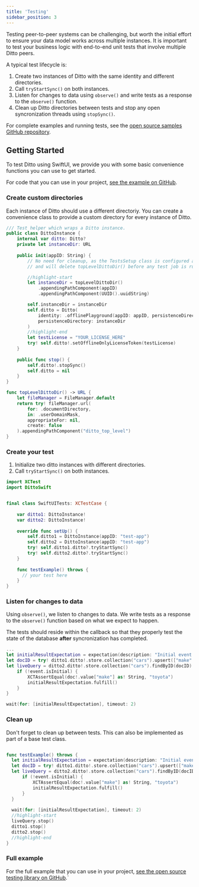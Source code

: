 ```yaml
---
title: 'Testing'
sidebar_position: 3
---
```


Testing peer-to-peer systems can be challenging, but worth the initial effort to
ensure your data model works across multiple instances. It is important to test
your business logic with end-to-end unit tests that involve multiple Ditto peers. 

A typical test lifecycle is:

1. Create two instances of Ditto with the same identity and different directories.
2. Call `tryStartSync()` on both instances.
3. Listen for changes to data using `observe()` and write tests as a response to the `observe()` function.
4. Clean up Ditto directories between tests and stop any open syncronization
threads using `stopSync()`.

For complete examples and running tests, see the [open source samples GitHub repository](https://github.com/getditto/samples/tree/master/testing/).

## Getting Started

To test Ditto using SwiftUI, we provide you with some basic convenience functions
you can use to get started.

For code that you can use in your project, [see the example on GitHub](https://github.com/getditto/samples/tree/master/testing/SwiftUI).


### Create custom directories 

Each instance of Ditto should use a different directoriy. You can create a
convenience class to provide a custom directory for every instance of Ditto.

```swift
/// Test helper which wraps a Ditto instance.
public class DittoInstance {
    internal var ditto: Ditto?
    private let instanceDir: URL
    
    public init(appID: String) {
        // No need for cleanup, as the TestsSetup class is configured as NSPrincipalClass
        // and will delete topLevelDittoDir() before any test job is run

        //highlight-start
        let instanceDir = topLevelDittoDir()
            .appendingPathComponent(appID)
            .appendingPathComponent(UUID().uuidString)

        self.instanceDir = instanceDir
        self.ditto = Ditto(
            identity: .offlinePlayground(appID: appID, persistenceDirectory: instanceDir),
            persistenceDirectory: instanceDir
        )
        //highlight-end
        let testLicense = "YOUR_LICENSE_HERE"
        try! self.ditto!.setOfflineOnlyLicenseToken(testLicense)
    }
    
    public func stop() {
        self.ditto!.stopSync()
        self.ditto = nil
    }
}

func topLevelDittoDir() -> URL {
    let fileManager = FileManager.default
    return try! fileManager.url(
        for: .documentDirectory,
        in: .userDomainMask,
        appropriateFor: nil,
        create: false
    ).appendingPathComponent("ditto_top_level")
}
```

### Create your test 

1. Initialize two ditto instances with different directories.
2. Call `tryStartSync()` on both instances.

```swift
import XCTest
import DittoSwift


final class SwiftUITests: XCTestCase {
   
    var ditto1: DittoInstance!
    var ditto2: DittoInstance!
    
    override func setUp() {
        self.ditto1 = DittoInstance(appID: "test-app")
        self.ditto2 = DittoInstance(appID: "test-app")
        try! self.ditto1.ditto?.tryStartSync()
        try! self.ditto2.ditto?.tryStartSync()
    }
    
    func testExample() throws {
      // your test here
    }
}
```


### Listen for changes to data 

Using `observe()`, we listen to changes to data. We write tests as a response to
the `observe()` function based on what we expect to happen.

The tests should reside within the callback so that they properly test the
state of the database **after** syncronization has completed. 

```swift
...
let initialResultExpectation = expectation(description: "Initial event received")
let docID = try! ditto1.ditto!.store.collection("cars").upsert(["make": "toyota", "color": "red"])
let liveQuery = ditto2.ditto!.store.collection("cars").findByID(docID).observe { doc, event in
    if (!event.isInitial) {
        XCTAssertEqual(doc!.value["make"] as! String, "toyota")
        initialResultExpectation.fulfill()
    }
}

wait(for: [initialResultExpectation], timeout: 2)
```

### Clean up

Don't forget to clean up between tests. This can also be implemented as part of
a base test class.

```swift

func testExample() throws {
  let initialResultExpectation = expectation(description: "Initial event received")
  let docID = try! ditto1.ditto!.store.collection("cars").upsert(["make": "toyota", "color": "red"])
  let liveQuery = ditto2.ditto!.store.collection("cars").findByID(docID).observe { doc, event in
      if (!event.isInitial) {
          XCTAssertEqual(doc!.value["make"] as! String, "toyota")
          initialResultExpectation.fulfill()
      }
  }
  
  wait(for: [initialResultExpectation], timeout: 2)
  //highlight-start
  liveQuery.stop()
  ditto1.stop()
  ditto2.stop()
  //highlight-end
}
```

### Full example

For the full example that you can use in your project, [see the open source testing library on GitHub](https://github.com/getditto/samples/tree/master/testing/android/app/src/androidTest/java/live/ditto/dittotesting).`